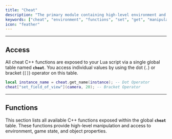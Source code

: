 ```yaml
---
title: "Cheat"
description: "The primary module containing high-level environment and game manipulation get / set functions."
keywords: ["cheat", "environment", "functions", "set", "get", "manipulation", "ambience", "atmosphere", "game", "module", "api"]
icon: "feather"
---
```


---

## Access

All cheat C++ functions are exposed to your Lua script via a single global table named **`cheat`**. You access individual values by using the dot (`.`) or bracket (`[]`) operator on this table.

```lua Cheat Usage Example
local instance_name = cheat.get_name(instance); -- Dot Operator
cheat["set_field_of_view"](camera, 20); -- Bracket Operator
```

---

## Functions

This section lists all available C++ functions exposed within the global **`cheat`** table. These functions provide high-level manipulation and access to environment, game state, and object properties.